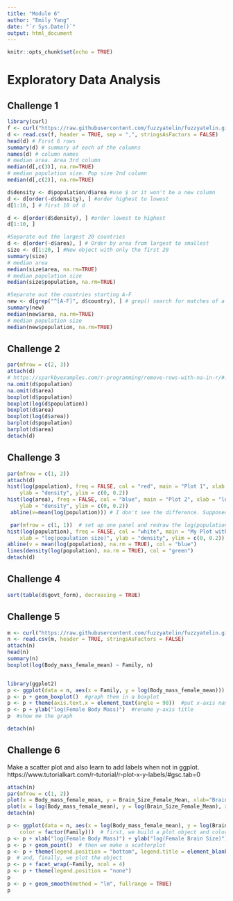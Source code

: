 ```yaml
---
title: "Module 6"
author: "Emily Yang"
date: "`r Sys.Date()`"
output: html_document
---
```


```r
knitr::opts_chunk$set(echo = TRUE)
```

# Exploratory Data Analysis

## Challenge 1
```r
library(curl)
f <- curl("https://raw.githubusercontent.com/fuzzyatelin/fuzzyatelin.github.io/master/AN588_Fall23/Country-Data-2016.csv")
d <- read.csv(f, header = TRUE, sep = ",", stringsAsFactors = FALSE)
head(d) # First 6 rows
summary(d) # summary of each of the columns
names(d) # column names
# median area. Area 3rd column 
median(d[,c(3)], na.rm=TRUE)
# median population size. Pop size 2nd column 
median(d[,c(2)], na.rm=TRUE)

d$density <- d$population/d$area #use $ or it won't be a new column 
d <- d[order(-d$density), ] #order highest to lowest
d[1:10, ] # first 10 of d

d <- d[order(d$density), ] #order lowest to highest
d[1:10, ]

#Separate out the largest 20 countries
d <- d[order(-d$area), ] # Order by area from largest to smallest
size <- d[1:20, ] #New object with only the first 20 
summary(size)
# median area
median(size$area, na.rm=TRUE)
# median population size
median(size$population, na.rm=TRUE)

#Separate out the countries starting A-F
new <- d[grep("^[A-F]", d$country), ] # grep() search for matches of a pattern. ^ = first word. A-F = capital A-F  
summary(new)
median(new$area, na.rm=TRUE)
# median population size
median(new$population, na.rm=TRUE)
```

## Challenge 2
```r
par(mfrow = c(2, 3))
attach(d)
# https://sparkbyexamples.com/r-programming/remove-rows-with-na-in-r/#:~:text=Remove%20Rows%20with%20NA%20From,values)%20from%20R%20data%20frame.
na.omit(d$population)
na.omit(d$area)
boxplot(d$population)
boxplot(log(d$population))
boxplot(d$area)
boxplot(log(d$area))
barplot(d$population)
barplot(d$area)
detach(d)
```

## Challenge 3

```r
par(mfrow = c(1, 2)) 
attach(d)
hist(log(population), freq = FALSE, col = "red", main = "Plot 1", xlab = "log(population size)",
    ylab = "density", ylim = c(0, 0.2)) 
hist(log(area), freq = FALSE, col = "blue", main = "Plot 2", xlab = "log(area)",
    ylab = "density", ylim = c(0, 0.2))
 abline(v=mean(log(population))) # I don't see the difference. Supposed to add mean pop line

 par(mfrow = c(1, 1))  # set up one panel and redraw the log(population) histogram
hist(log(population), freq = FALSE, col = "white", main = "My Plot with Mean and Density",
    xlab = "log(population size)", ylab = "density", ylim = c(0, 0.2))
abline(v = mean(log(population), na.rm = TRUE), col = "blue")
lines(density(log(population), na.rm = TRUE), col = "green")
detach(d)
```

## Challenge 4
```r
sort(table(d$govt_form), decreasing = TRUE)
```

## Challenge 5
```r
m <- curl("https://raw.githubusercontent.com/fuzzyatelin/fuzzyatelin.github.io/master/AN588_Fall23/KamilarAndCooperData.csv")
n <- read.csv(m, header = TRUE, stringsAsFactors = FALSE)
attach(n)
head(n)
summary(n)
boxplot(log(Body_mass_female_mean) ~ Family, n)


library(ggplot2)
p <- ggplot(data = n, aes(x = Family, y = log(Body_mass_female_mean)))  #define the variables
p <- p + geom_boxplot()  #graph them in a boxplot
p <- p + theme(axis.text.x = element_text(angle = 90))  #put x-axis names at 90deg
p <- p + ylab("log(Female Body Mass)")  #rename y-axis title
p  #show me the graph

detach(n)
```

## Challenge 6

Make a scatter plot and also learn to add labels when not in ggplot.<br> https://www.tutorialkart.com/r-tutorial/r-plot-x-y-labels/#gsc.tab=0
``` r
attach(n)
par(mfrow = c(1, 2))
plot(x = Body_mass_female_mean, y = Brain_Size_Female_Mean, xlab="Brain Size Female Mean", ylab="Body Mass Female Mean") 
plot(x = log(Body_mass_female_mean), y = log(Brain_Size_Female_Mean), xlab="Log Brain Size Female Mean", ylab="Log Body Mass Female Mean") 
detach(n)

p <- ggplot(data = n, aes(x = log(Body_mass_female_mean), y = log(Brain_Size_Female_Mean),
    color = factor(Family)))  # first, we build a plot object and color points by Family
p <- p + xlab("log(Female Body Mass)") + ylab("log(Female Brain Size)")  # then we modify the axis labels
p <- p + geom_point()  # then we make a scatterplot
p <- p + theme(legend.position = "bottom", legend.title = element_blank())  # then we modify the legend
p  # and, finally, we plot the object
p <- p + facet_wrap(~Family, ncol = 4)
p <- p + theme(legend.position = "none")
p
p <- p + geom_smooth(method = "lm", fullrange = TRUE)
p
```

``` r


```
